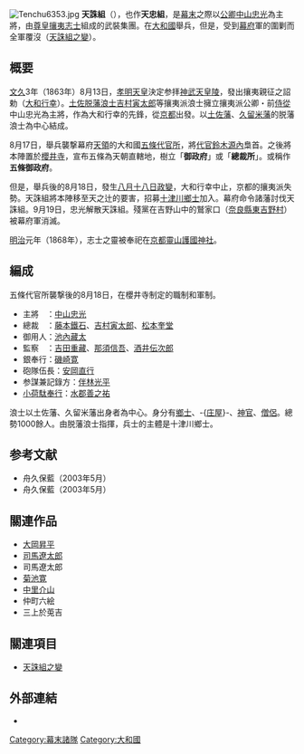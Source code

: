 [[File:Tenchu6353.jpg|thumb]]
'''天誅組'''（{{Jpn|j=天誅組|hg=てんちゅうぐみ|rm=Tenchū Gumi}}），也作'''天忠組'''，是[[幕末|幕末]]之際以[[公卿|公卿]][[中山忠光|中山忠光]]為主將，由[[尊皇攘夷|尊皇攘夷]][[志士|志士]]組成的武裝集團。在[[大和國|大和國]]舉兵，但是，受到[[江戶幕府|幕府]]軍的圍剿而全軍覆沒（[[天誅組之變|天誅組之變]]）。

== 概要 ==
[[文久|文久]]3年（1863年）8月13日，[[孝明天皇|孝明天皇]]決定参拝[[神武天皇|神武天皇]][[皇陵|陵]]，發出攘夷親征之詔勅（[[大和行幸|大和行幸]]）。[[土佐藩|土佐]][[脱藩|脱藩]][[浪人|浪士]][[吉村虎太郎|吉村寅太郎]]等攘夷派浪士擁立攘夷派公卿・前[[侍從|侍從]]中山忠光為主將，作為大和行幸的先鋒，從[[京都|京都]]出發。以[[土佐藩|土佐藩]]、[[久留米藩|久留米藩]]的脱藩浪士為中心結成。

8月17日，舉兵襲撃幕府[[天領|天領]]的大和國[[五條市|五條]][[代官所|代官所]]，將[[代官|代官]][[鈴木源內|鈴木源內]]梟首。之後將本陣置於[[櫻井寺_(五條市)|櫻井寺]]，宣布五條為天朝直轄地，樹立「'''御政府'''」或「'''總裁所'''」。或稱作'''五條御政府'''。

但是，舉兵後的8月18日，發生[[八月十八日政變|八月十八日政變]]，大和行幸中止，京都的攘夷派失勢。天誅組將本陣移至天之辻的要害，招募[[十津川鄉士|十津川鄉士]]加入。幕府命令諸藩討伐天誅組。9月19日，忠光解散天誅組。殘黨在吉野山中的鷲家口（[[奈良縣|奈良縣]][[東吉野村|東吉野村]]）被幕府軍消滅。

[[明治|明治]]元年（1868年），志士之靈被奉祀在[[京都靈山護國神社|京都靈山護國神社]]。

== 編成 ==
五條代官所襲撃後的8月18日，在櫻井寺制定的職制和軍制。

*主將　：[[中山忠光|中山忠光]]
*總裁　：[[藤本鐵石|藤本鐵石]]、[[吉村虎太郎|吉村寅太郎]]、[[松本奎堂|松本奎堂]]
*御用人：[[池內藏太|池內藏太]]
*監察　：[[吉田重藏|吉田重藏]]、[[那須信吾|那須信吾]]、[[酒井伝次郎|酒井伝次郎]]
*銀奉行：[[磯崎寛|磯崎寛]]
*砲隊伍長：[[安岡直行|安岡直行]]
*参謀兼記錄方：[[伴林光平|伴林光平]]
*[[小荷駄奉行|小荷駄奉行]]：[[水郡善之祐|水郡善之祐]]

浪士以土佐藩、久留米藩出身者為中心。身分有[[鄉士|鄉士]]、-{[[庄屋|庄屋]]}-、[[神官|神官]]、[[僧侶|僧侶]]。總勢1000餘人。由脱藩浪士指揮，兵士的主體是十津川鄉士。

== 参考文献 ==
* 舟久保藍{{Lang|ja|『大和義挙再考一』}}（2003年5月）
* 舟久保藍{{Lang|ja|『大和義挙再考二』}}（2003年5月）  

== 關連作品 ==
* [[大岡昇平|大岡昇平]]{{Lang|ja|『天誅組』}}
* [[司馬遼太郎|司馬遼太郎]]{{Lang|ja|『おお、大砲』}}
* 司馬遼太郎{{Lang|ja|『五条陣屋』}}
* [[菊池寛|菊池寛]]{{Lang|ja|『天誅組罷通る』}}
* [[中里介山|中里介山]]{{Lang|ja|『[[大菩薩嶺_(小說)|大菩薩峠]]』}}
* 仲町六絵{{Lang|ja|『夜明けを知らずに　―天誅組余話―』}}
* 三上於莵吉{{Lang|ja|『天誅組』}}

== 關連項目 ==
*[[天誅組之變|天誅組之變]]

== 外部連結 ==
*{{Lang|ja|[http://www.gojo.ne.jp/g-kanko/tenchu/index.htm 天誅組140年ホームページ]}}

[[Category:幕末諸隊|Category:幕末諸隊]]
[[Category:大和國|Category:大和國]]